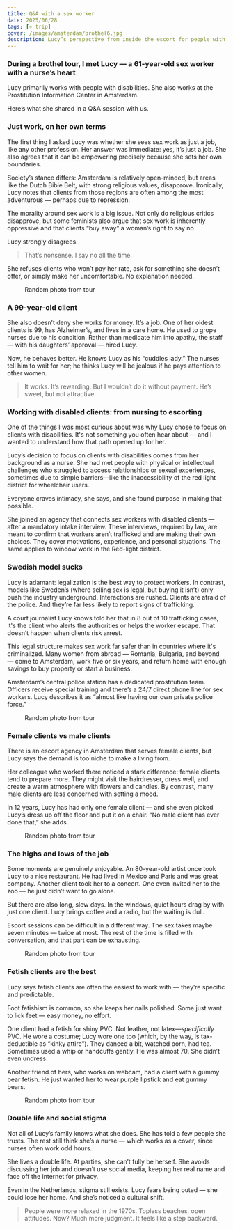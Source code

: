 ```yaml
---
title: Q&A with a sex worker
date: 2025/06/28
tags: [✈️ trip]
cover: /images/amsterdam/brothel6.jpg
description: Lucy’s perspective from inside the escort for people with disabilities
---
```



### During a brothel tour, I met Lucy — a 61-year-old sex worker with a nurse’s heart

Lucy primarily works with people with disabilities. She also works at the Prostitution Information Center in Amsterdam.

Here’s what she shared in a Q&A session with us.

### Just work, on her own terms

The first thing I asked Lucy was whether she sees sex work as just a job, like any other profession.
Her answer was immediate: yes, it’s just a job.
She also agrees that it can be empowering precisely because she sets her own boundaries.

Society’s stance differs: Amsterdam is relatively open-minded, but areas like the Dutch Bible Belt, with strong religious values, disapprove.
Ironically, Lucy notes that clients from those regions are often among the most adventurous — perhaps due to repression.

The morality around sex work is a big issue.
Not only do religious critics disapprove,
but some feminists also argue that sex work is inherently oppressive and that clients “buy away” a woman’s right to say no

Lucy strongly disagrees.

> That’s nonsense. I say no all the time.

She refuses clients who won’t pay her rate, ask for something she doesn’t offer, or simply make her uncomfortable. No explanation needed.

<figure>
    <ImageZoom src="/images/amsterdam/brothel1.jpg" alt="Brothel" width={330}/>
    <figcaption>Random photo from tour</figcaption>
</figure>

### A 99-year-old client

She also doesn’t deny she works for money. It’s a job. One of her oldest clients is 99, has Alzheimer’s, and lives in a care home. He used to grope nurses due to his condition.
Rather than medicate him into apathy, the staff — with his daughters’ approval — hired Lucy.

Now, he behaves better. He knows Lucy as his “cuddles lady.” The nurses tell him to wait for her; he thinks Lucy will be jealous if he pays attention to other women.

> It works. It’s rewarding. But I wouldn’t do it without payment. He’s sweet, but not attractive.

### Working with disabled clients: from nursing to escorting

One of the things I was most curious about was why Lucy chose to focus on clients with disabilities.
It's not something you often hear about — and I wanted to understand how that path opened up for her.

Lucy’s decision to focus on clients with disabilities comes from her background as a nurse.
She had met people with physical or intellectual challenges who struggled to access relationships or sexual experiences, sometimes due to simple barriers—like the inaccessibility of the red light district for wheelchair users.

Everyone craves intimacy, she says, and she found purpose in making that possible.

She joined an agency that connects sex workers with disabled clients — after a mandatory intake interview.
These interviews, required by law, are meant to confirm that workers aren’t trafficked and are making their own choices.
They cover motivations, experience, and personal situations. The same applies to window work in the Red-light district.

### Swedish model sucks

Lucy is adamant: legalization is the best way to protect workers. In contrast, models like Sweden’s (where selling sex is legal, but buying it isn’t) only push the industry underground.
Interactions are rushed. Clients are afraid of the police. And they’re far less likely to report signs of trafficking.

A court journalist Lucy knows told her that in 8 out of 10 trafficking cases, it's the client who alerts the authorities or helps the worker escape.
That doesn’t happen when clients risk arrest.

This legal structure makes sex work far safer than in countries where it's criminalized.
Many women from abroad — Romania, Bulgaria, and beyond — come to Amsterdam, work five or six years, and return home with enough savings to buy property or start a business.

Amsterdam’s central police station has a dedicated prostitution team. Officers receive special training and there’s a 24/7 direct phone line for sex workers.
Lucy describes it as “almost like having our own private police force.”

<figure>
    <ImageZoom src="/images/amsterdam/brothel2.jpg" alt="Brothel" width={330}/>
    <figcaption>Random photo from tour</figcaption>
</figure>

### Female clients vs male clients

There is an escort agency in Amsterdam that serves female clients, but Lucy says the demand is too niche to make a living from.

Her colleague who worked there noticed a stark difference: female clients tend to prepare more.
They might visit the hairdresser, dress well, and create a warm atmosphere with flowers and candles.
By contrast, many male clients are less concerned with setting a mood.

In 12 years, Lucy has had only one female client — and she even picked Lucy’s dress up off the floor and put it on a chair.
“No male client has ever done that,” she adds.

<figure>
    <ImageZoom src="/images/amsterdam/brothel5.jpg" alt="Brothel" width={330}/>
    <figcaption>Random photo from tour</figcaption>
</figure>

### The highs and lows of the job

Some moments are genuinely enjoyable. An 80-year-old artist once took Lucy to a nice restaurant.
He had lived in Mexico and Paris and was great company. Another client took her to a concert.
One even invited her to the zoo — he just didn’t want to go alone.

But there are also long, slow days. In the windows, quiet hours drag by with just one client.
Lucy brings coffee and a radio, but the waiting is dull.

Escort sessions can be difficult in a different way. The sex takes maybe seven minutes — twice at most.
The rest of the time is filled with conversation, and that part can be exhausting.

<figure>
    <ImageZoom src="/images/amsterdam/brothel3.jpg" alt="Brothel" width={330}/>
    <figcaption>Random photo from tour</figcaption>
</figure>

### Fetish clients are the best

Lucy says fetish clients are often the easiest to work with — they’re specific and predictable.

Foot fetishism is common, so she keeps her nails polished. Some just want to lick feet — easy money, no effort.

One client had a fetish for shiny PVC. Not leather, not latex—*specifically* PVC. He wore a costume;
Lucy wore one too (which, by the way, is tax-deductible as “kinky attire”). They danced a bit, watched porn, had tea.
Sometimes used a whip or handcuffs gently. He was almost 70. She didn’t even undress.

Another friend of hers, who works on webcam, had a client with a gummy bear fetish.
He just wanted her to wear purple lipstick and eat gummy bears.

<figure>
    <ImageZoom src="/images/amsterdam/brothel4.jpg" alt="Brothel" width={330}/>
    <figcaption>Random photo from tour</figcaption>
</figure>

### Double life and social stigma

Not all of Lucy’s family knows what she does. She has told a few people she trusts. The rest still think she’s a nurse — which works as a cover, since nurses often work odd hours.

She lives a double life. At parties, she can’t fully be herself. She avoids discussing her job and doesn’t use social media, keeping her real name and face off the internet for privacy.

Even in the Netherlands, stigma still exists. Lucy fears being outed — she could lose her home. And she’s noticed a cultural shift.

> People were more relaxed in the 1970s. Topless beaches, open attitudes. Now? Much more judgment. It feels like a step backward.
